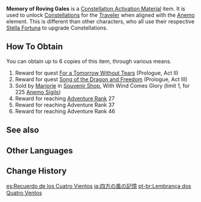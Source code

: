 {{Item Infobox
|id           = 000915
|image        = Item Memory of Roving Gales.png
|type         = Constellation Activation Materials
|group        = Memories
|rarity       = 5
|description  = The missing star from the Talents of an Anemo-aligned Traveler.
|source1      = [[Archon Quest]] Reward
|source2      = [[Adventure Rank]] Reward
|source3      = Sold by [[Marjorie]] in [[Souvenir Shop]]
}}
'''Memory of Roving Gales''' is a [[Constellation Activation Material]] item. It is used to unlock [[Constellation]]s for the [[Traveler]] when aligned with the [[Anemo]] element. This is different than other characters, who all use their respective [[Stella Fortuna]] to upgrade Constellations.

==How To Obtain==
You can obtain up to 6 copies of this item, through various means.
# Reward for quest [[For a Tomorrow Without Tears]] (Prologue, Act II)
# Reward for quest [[Song of the Dragon and Freedom]] (Prologue, Act III)
# Sold by [[Marjorie]] in [[Souvenir Shop]], With Wind Comes Glory (limit 1, for 225 [[Anemo Sigil]]s)
# Reward for reaching [[Adventure Rank]] 27
# Reward for reaching Adventure Rank 37
# Reward for reaching Adventure Rank 46

==See also==
{{Items by Category List|Memories}}

==Other Languages==
{{Other Languages
|en      = Memory of Roving Gales
|zhs     = 四方之风的记忆
|zhs_rm  = Sìfāngzhīfēng de Jìyì
|zht     = 四方之風的記憶
|zht_rm  = Sìfāngzhīfēng de Jìyì
|zh_tl   = Memories of the Four Cardinal Winds
|ja      = 四方の風の記憶
|ja_rm   = Shihou no Kaze no Kioku
|ja_tl   = Memories of the Four Cardinal Winds
|ko      = 사방 바람의 기억
|ko_rm   = Sabang Baram-ui Gieok
|ko_tl   = Memories of the All Directions Winds
|es      = Recuerdo de los Cuatro Vientos
|es_tl   = Memory of the Four Winds
|fr      = Souvenir des quatre vents
|fr_tl   = Memory of the Four Winds
|ru      = Память о ветрах свободы
|ru_tl   = 
|th      = Memory of Roving Gales
|vi      = {{tt|Ký Ức|記憶}} {{tt|Tứ Phương Chi Phong|四方之風}}
|vi_tl   = Memories of the Four Cardinal Winds{{Sino|vi|part=1}}
|de      = Erinnerung des sausenden Sturms
|de_tl   = Memory of Rushing Storm
|id      = Memory of Roving Gales
|pt      = Lembrança dos Quatro Ventos
|pt_tl   = 
}}

==Change History==
{{Change History|1.0}}

[[es:Recuerdo de los Cuatro Vientos]]
[[ja:四方の風の記憶]]
[[pt-br:Lembrança dos Quatro Ventos]]